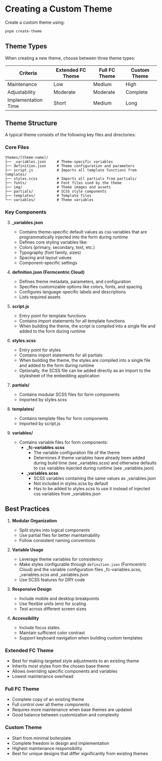 
<Meta title='Themes/Creating Themes' />

# Creating a Custom Theme

Create a custom theme using:

```bash
pnpm create-theme
```

## Theme Types

When creating a new theme, choose between three theme types:

<div style={{ overflowX: 'auto' }}>
    <table style={{ width: '100%', borderCollapse: 'collapse' }}>
        <thead>
            <tr>
                <th style={{ textAlign: 'left', padding: '8px', borderBottom: '2px solid #ddd' }}>Criteria</th>
                <th style={{ textAlign: 'left', padding: '8px', borderBottom: '2px solid #ddd' }}>Extended FC Theme</th>
                <th style={{ textAlign: 'left', padding: '8px', borderBottom: '2px solid #ddd' }}>Full FC Theme</th>
                <th style={{ textAlign: 'left', padding: '8px', borderBottom: '2px solid #ddd' }}>Custom Theme</th>
            </tr>
        </thead>
        <tbody>
            <tr>
                <td style={{ padding: '8px', borderBottom: '1px solid #ddd' }}>Maintenance</td>
                <td style={{ padding: '8px', borderBottom: '1px solid #ddd' }}>
                    <span style={{ color: 'rgb(0, 200, 0)' }}>Low</span>
                </td>
                <td style={{ padding: '8px', borderBottom: '1px solid #ddd' }}>
                    <span style={{ color: 'rgb(200, 200, 0)' }}>Medium</span>
                </td>
                <td style={{ padding: '8px', borderBottom: '1px solid #ddd' }}>
                    <span style={{ color: 'rgb(200, 0, 0)' }}>High</span>
                </td>
            </tr>
            <tr>
                <td style={{ padding: '8px', borderBottom: '1px solid #ddd' }}>Adjustability</td>
                <td style={{ padding: '8px', borderBottom: '1px solid #ddd' }}>
                    <span style={{ color: 'rgb(200, 200, 0)' }}>Moderate</span>
                </td>
                <td style={{ padding: '8px', borderBottom: '1px solid #ddd' }}>
                    <span style={{ color: 'rgb(200, 200, 0)' }}>Moderate</span>
                </td>
                <td style={{ padding: '8px', borderBottom: '1px solid #ddd' }}>
                    <span style={{ color: 'rgb(0, 200, 0)' }}>Complete</span>
                </td>
            </tr>
            <tr>
                <td style={{ padding: '8px', borderBottom: '1px solid #ddd' }}>Implementation Time</td>
                <td style={{ padding: '8px', borderBottom: '1px solid #ddd' }}>
                    <span style={{ color: 'rgb(0, 200, 0)' }}>Short</span>
                </td>
                <td style={{ padding: '8px', borderBottom: '1px solid #ddd' }}>
                    <span style={{ color: 'rgb(200, 200, 0)' }}>Medium</span>
                </td>
                <td style={{ padding: '8px', borderBottom: '1px solid #ddd' }}>
                    <span style={{ color: 'rgb(200, 0, 0)' }}>Long</span>
                </td>
            </tr>
        </tbody>
    </table>
</div>

## Theme Structure

A typical theme consists of the following key files and directories:

### Core Files

```
themes/[theme-name]/
├── _variables.json     # Theme-specific variables
├── definition.json     # Theme configuration and parameters
├── script.js           # Imports all template functions from templates/
├── styles.scss         # Imports all partials from partials/
├── fonts/              # Font files used by the theme
├── img/                # Theme images and assets
├── partials/           # SCSS style components
├── templates/          # Template files
└── variables/          # Theme variables
```

### Key Components

3. **_variables.json**
   - Contains theme-specific default values as css variables that are programmatically injected into the form during runtime
   - Defines core styling variables like:
   - Colors (primary, secondary, text, etc.)
   - Typography (font family, sizes)
   - Spacing and layout values
   - Component-specific settings

2. **definition.json (Formcentric Cloud)**
   - Defines theme metadata, parameters, and configuration
   - Specifies customizable options like colors, fonts, and spacing
   - Configures language-specific labels and descriptions
   - Lists required assets

3. **script.js**
   - Entry point for template functions
   - Contains import statements for all template functions
   - When building the theme, the script is compiled into a single file and added to the form during runtime

4. **styles.scss**
   - Entry point for styles
   - Contains import statements for all partials
   - When building the theme, the styles are compiled into a single file and added to the form during runtime
   - Optionally, the SCSS file can be added directly as an import to the stylesheet of the embedding application

5. **partials/**
   - Contains modular SCSS files for form components
   - Imported by styles.scss

6. **templates/**
   - Contains template files for form components
   - Imported by script.js

7. **variables/**
   - Contains variable files for form components:
        - **_fc-variables.scss**
            - The variable configuration file of the theme
            - Determines if theme variables have already been added during build time (see _variables.scss) and otherwise defaults to css variables injected during runtime (see _variables.json)
        - **_variables.scss**
            - SCSS variables containing the same values as _variables.json
            - Not included in styles.scss by default
            - Has to be added to styles.scss to use it instead of injected css variables from _variables.json


## Best Practices

1. **Modular Organization**
   - Split styles into logical components
   - Use partial files for better maintainability
   - Follow consistent naming conventions

2. **Variable Usage**
   - Leverage theme variables for consistency
   - Make styles configurable through `definition.json` (Formcentric Cloud) and the variable configuration files _fc-variables.scss, _variables.scss and _variables.json
   - Use SCSS features for DRY code

3. **Responsive Design**
   - Include mobile and desktop breakpoints
   - Use flexible units (em) for scaling
   - Test across different screen sizes

4. **Accessibility**
   - Include focus states
   - Maintain sufficient color contrast
   - Support keyboard navigation when building custom templates

### Extended FC Theme

- Best for making targeted style adjustments to an existing theme
- Inherits most styles from the chosen base theme
- Allows overriding specific components and variables
- Lowest maintenance overhead

### Full FC Theme

- Complete copy of an existing theme
- Full control over all theme components
- Requires more maintenance when base themes are updated
- Good balance between customization and complexity

### Custom Theme

- Start from minimal boilerplate
- Complete freedom in design and implementation
- Highest maintenance responsibility
- Best for unique designs that differ significantly from existing themes

